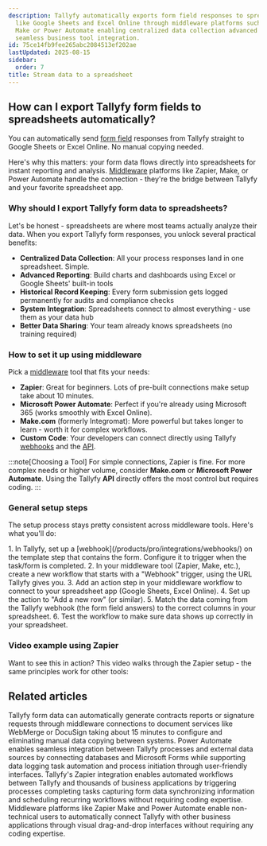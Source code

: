 ```yaml
---
description: Tallyfy automatically exports form field responses to spreadsheet applications
  like Google Sheets and Excel Online through middleware platforms such as Zapier
  Make or Power Automate enabling centralized data collection advanced reporting and
  seamless business tool integration.
id: 75ce14fb9fee265abc2084513ef202ae
lastUpdated: 2025-08-15
sidebar:
  order: 7
title: Stream data to a spreadsheet
---
```



## How can I export Tallyfy form fields to spreadsheets automatically?

You can automatically send [form field](/products/pro/tracking-and-tasks/tasks/what-are-form-fields-in-tallyfy/) responses from Tallyfy straight to Google Sheets or Excel Online. No manual copying needed.

Here's why this matters: your form data flows directly into spreadsheets for instant reporting and analysis. [Middleware](/products/pro/integrations/middleware/) platforms like Zapier, Make, or Power Automate handle the connection - they're the bridge between Tallyfy and your favorite spreadsheet app.

### Why should I export Tallyfy form data to spreadsheets?

Let's be honest - spreadsheets are where most teams actually analyze their data. When you export Tallyfy form responses, you unlock several practical benefits:

- **Centralized Data Collection**: All your process responses land in one spreadsheet. Simple.
- **Advanced Reporting**: Build charts and dashboards using Excel or Google Sheets' built-in tools
- **Historical Record Keeping**: Every form submission gets logged permanently for audits and compliance checks
- **System Integration**: Spreadsheets connect to almost everything - use them as your data hub
- **Better Data Sharing**: Your team already knows spreadsheets (no training required)

### How to set it up using middleware

Pick a [middleware](/products/pro/integrations/middleware/) tool that fits your needs:

- **Zapier**: Great for beginners. Lots of pre-built connections make setup take about 10 minutes.
- **Microsoft Power Automate**: Perfect if you're already using Microsoft 365 (works smoothly with Excel Online).
- **Make.com** (formerly Integromat): More powerful but takes longer to learn - worth it for complex workflows.
- **Custom Code**: Your developers can connect directly using Tallyfy [webhooks](/products/pro/integrations/webhooks/) and the [API](/products/pro/integrations/open-api/).

:::note[Choosing a Tool]
For simple connections, Zapier is fine. For more complex needs or higher volume, consider **Make.com** or **Microsoft Power Automate**. Using the Tallyfy **API** directly offers the most control but requires coding.
:::

### General setup steps

The setup process stays pretty consistent across middleware tools. Here's what you'll do:

<Steps>
1. In Tallyfy, set up a [webhook](/products/pro/integrations/webhooks/) on the template step that contains the form. Configure it to trigger when the task/form is completed.
2. In your middleware tool (Zapier, Make, etc.), create a new workflow that starts with a "Webhook" trigger, using the URL Tallyfy gives you.
3. Add an action step in your middleware workflow to connect to your spreadsheet app (Google Sheets, Excel Online).
4. Set up the action to "Add a new row" (or similar).
5. Match the data coming from the Tallyfy webhook (the form field answers) to the correct columns in your spreadsheet.
6. Test the workflow to make sure data shows up correctly in your spreadsheet.
</Steps>

### Video example using Zapier

Want to see this in action? This video walks through the Zapier setup - the same principles work for other tools:

<lite-vimeo videoid="349793950"></lite-vimeo>


## Related articles
<CardGrid>
<LinkTitleCard header="<b>Documents > Generate documents</b>" href="/products/pro/documenting/documents/how-to-generate-documents-from-form-fields/" > Tallyfy form data can automatically generate contracts reports or signature requests through middleware connections to document services like WebMerge or DocuSign taking about 15 minutes to configure and eliminating manual data copying between systems. </LinkTitleCard>
<LinkTitleCard header="<b>Power Automate > Connecting Power Automate to external data sources</b>" href="/products/pro/integrations/middleware/power-automate/connecting-power-automate-to-external-data/" > Power Automate enables seamless integration between Tallyfy processes and external data sources by connecting databases and Microsoft Forms while supporting data logging task automation and process initiation through user-friendly interfaces. </LinkTitleCard>
<LinkTitleCard header="<b>Middleware > Zapier</b>" href="/products/pro/integrations/middleware/zapier/" > Tallyfy's Zapier integration enables automated workflows between Tallyfy and thousands of business applications by triggering processes completing tasks capturing form data synchronizing information and scheduling recurring workflows without requiring coding expertise. </LinkTitleCard>
<LinkTitleCard header="<b>Integrations > Middleware</b>" href="/products/pro/integrations/middleware/" > Middleware platforms like Zapier Make and Power Automate enable non-technical users to automatically connect Tallyfy with other business applications through visual drag-and-drop interfaces without requiring any coding expertise. </LinkTitleCard>
</CardGrid>